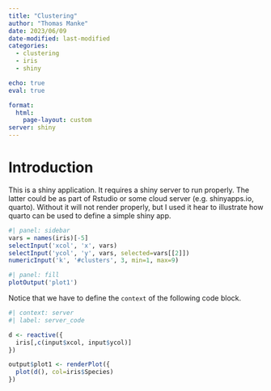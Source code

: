 ```yaml
---
title: "Clustering"
author: "Thomas Manke"
date: 2023/06/09
date-modified: last-modified
categories: 
  - clustering
  - iris
  - shiny

echo: true
eval: true

format: 
  html:
    page-layout: custom
server: shiny
---
```


# Introduction
This is a shiny application. It requires a shiny server to run properly.
The latter could be as part of Rstudio or some cloud server (e.g. shinyapps.io, quarto).
Without it will not render properly, but I used it hear to illustrate how quarto can be used to define a simple shiny app.

```r
#| panel: sidebar
vars = names(iris)[-5]
selectInput('xcol', 'x', vars)
selectInput('ycol', 'y', vars, selected=vars[[2]])
numericInput('k', '#clusters', 3, min=1, max=9)
```

```r
#| panel: fill
plotOutput('plot1')
```


Notice that we have to define the `context` of the following code block.
```r
#| context: server
#| label: server_code

d <- reactive({
  iris[,c(input$xcol, input$ycol)]
})

output$plot1 <- renderPlot({
  plot(d(), col=iris$Species)
})
```
